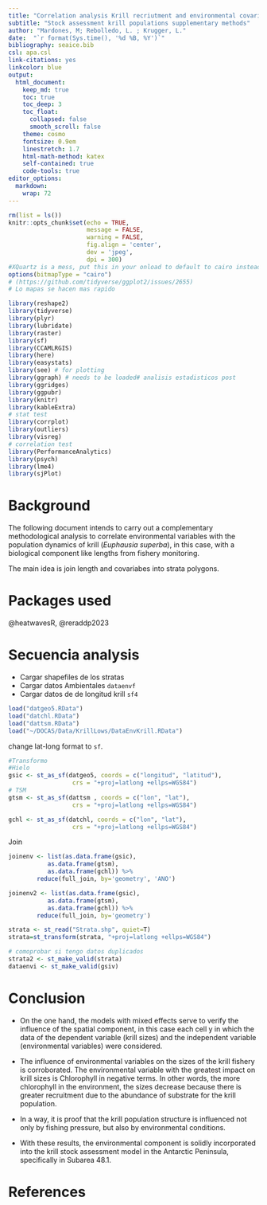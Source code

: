 ```yaml
---
title: "Correlation analysis Krill recriutment and environmental covariables"
subtitle: "Stock assessment krill populations supplementary methods"
author: "Mardones, M; Rebolledo, L. ; Krugger, L."
date:  "`r format(Sys.time(), '%d %B, %Y')`"
bibliography: seaice.bib
csl: apa.csl
link-citations: yes
linkcolor: blue
output:
  html_document:
    keep_md: true
    toc: true
    toc_deep: 3
    toc_float:
      collapsed: false
      smooth_scroll: false
    theme: cosmo
    fontsize: 0.9em
    linestretch: 1.7
    html-math-method: katex
    self-contained: true
    code-tools: true
editor_options: 
  markdown: 
    wrap: 72
---
```


```r
rm(list = ls())
knitr::opts_chunk$set(echo = TRUE,
                      message = FALSE,
                      warning = FALSE,
                      fig.align = 'center',
                      dev = 'jpeg',
                      dpi = 300)
#XQuartz is a mess, put this in your onload to default to cairo instead
options(bitmapType = "cairo") 
# (https://github.com/tidyverse/ggplot2/issues/2655)
# Lo mapas se hacen mas rapido
```

```r
library(reshape2)
library(tidyverse)
library(plyr)
library(lubridate)
library(raster)
library(sf)
library(CCAMLRGIS)
library(here)
library(easystats)
library(see) # for plotting
library(ggraph) # needs to be loaded# analisis estadisticos post
library(ggridges)
library(ggpubr)
library(knitr)
library(kableExtra)
# stat test
library(corrplot)
library(outliers)
library(visreg)
# correlation test 
library(PerformanceAnalytics)
library(psych)
library(lme4)
library(sjPlot)

```

# Background

The following document intends to carry out a complementary
methodological analysis to correlate environmental variables with the
population dynamics of krill (*Euphausia superba*), in this case, with a biological component like lengths from fishery monitoring.

The main idea is join length and covariabes into strata polygons.

# Packages used 

@heatwavesR, @reraddp2023

# Secuencia analysis

- Cargar shapefiles de los stratas
- Cargar datos Ambientales `dataenvf`
- Cargar datos de de longitud krill `sf4`

```r
load("datgeo5.RData")
load("datchl.RData")
load("dattsm.RData")
load("~/DOCAS/Data/KrillLows/DataEnvKrill.RData")
```

change lat-long format to `sf`.

```r
#Transformo
#Hielo
gsic <- st_as_sf(datgeo5, coords = c("longitud", "latitud"),  
                  crs = "+proj=latlong +ellps=WGS84") 
# TSM
gtsm <- st_as_sf(dattsm , coords = c("lon", "lat"),  
                  crs = "+proj=latlong +ellps=WGS84")

gchl <- st_as_sf(datchl, coords = c("lon", "lat"),  
                  crs = "+proj=latlong +ellps=WGS84")
```



Join

```r
joinenv <- list(as.data.frame(gsic),
           as.data.frame(gtsm),
           as.data.frame(gchl)) %>% 
        reduce(full_join, by='geometry', 'ANO')

joinenv2 <- list(as.data.frame(gsic),
           as.data.frame(gtsm),
           as.data.frame(gchl)) %>% 
        reduce(full_join, by='geometry')
```



```r
strata <- st_read("Strata.shp", quiet=T)
strata=st_transform(strata, "+proj=latlong +ellps=WGS84")
```

```r
# comoprobar si tengo datos duplicados
strata2 <- st_make_valid(strata)
dataenvi <- st_make_valid(gsiv)

```


# Conclusion

-   On the one hand, the models with mixed effects serve to verify the
    influence of the spatial component, in this case each cell y in
    which the data of the dependent variable (krill sizes) and the
    independent variable (environmental variables) were considered.

-   The influence of environmental variables on the sizes of the krill
    fishery is corroborated. The environmental variable with the
    greatest impact on krill sizes is Chlorophyll in negative terms. In
    other words, the more chlorophyll in the environment, the sizes
    decrease because there is greater recruitment due to the abundance
    of substrate for the krill population.

-   In a way, it is proof that the krill population structure is
    influenced not only by fishing pressure, but also by environmental
    conditions.

-   With these results, the environmental component is solidly
    incorporated into the krill stock assessment model in the Antarctic
    Peninsula, specifically in Subarea 48.1.

# References




